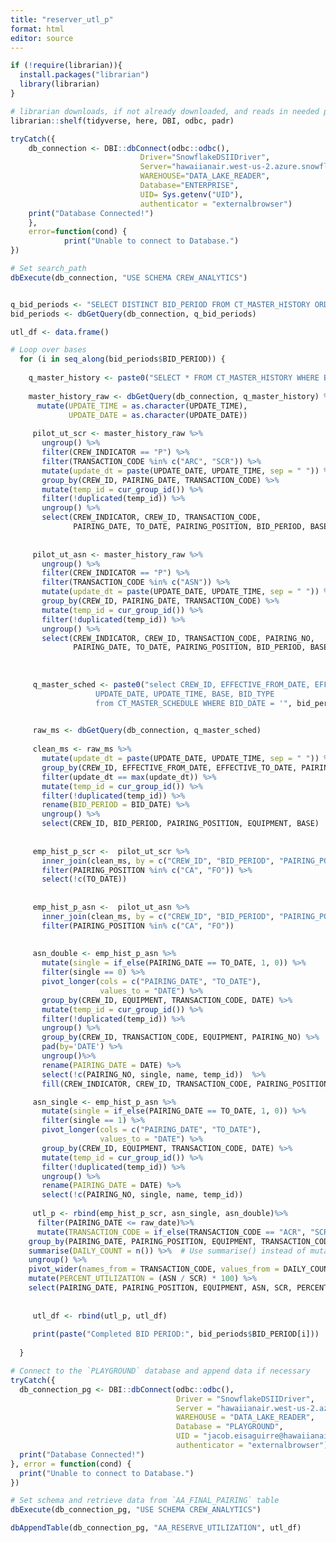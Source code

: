 ```yaml
---
title: "reserver_utl_p"
format: html
editor: source
---
```


```r
if (!require(librarian)){
  install.packages("librarian")
  library(librarian)
}

# librarian downloads, if not already downloaded, and reads in needed packages
librarian::shelf(tidyverse, here, DBI, odbc, padr)

```


```r
tryCatch({
    db_connection <- DBI::dbConnect(odbc::odbc(),
                             Driver="SnowflakeDSIIDriver",
                             Server="hawaiianair.west-us-2.azure.snowflakecomputing.com",
                             WAREHOUSE="DATA_LAKE_READER",
                             Database="ENTERPRISE",
                             UID= Sys.getenv("UID"), 
                             authenticator = "externalbrowser")
    print("Database Connected!")
    },
    error=function(cond) {
            print("Unable to connect to Database.")
})

# Set search_path
dbExecute(db_connection, "USE SCHEMA CREW_ANALYTICS")


q_bid_periods <- "SELECT DISTINCT BID_PERIOD FROM CT_MASTER_HISTORY ORDER BY BID_PERIOD DESC;"
bid_periods <- dbGetQuery(db_connection, q_bid_periods)

```

```r

utl_df <- data.frame()

# Loop over bases
  for (i in seq_along(bid_periods$BID_PERIOD)) { 
    
    q_master_history <- paste0("SELECT * FROM CT_MASTER_HISTORY WHERE BID_PERIOD = '", bid_periods$BID_PERIOD[i], "';")
    
    master_history_raw <- dbGetQuery(db_connection, q_master_history) %>%
      mutate(UPDATE_TIME = as.character(UPDATE_TIME),
             UPDATE_DATE = as.character(UPDATE_DATE))
   
     pilot_ut_scr <- master_history_raw %>% 
       ungroup() %>% 
       filter(CREW_INDICATOR == "P") %>% 
       filter(TRANSACTION_CODE %in% c("ARC", "SCR")) %>% 
       mutate(update_dt = paste(UPDATE_DATE, UPDATE_TIME, sep = " ")) %>%
       group_by(CREW_ID, PAIRING_DATE, TRANSACTION_CODE) %>%
       mutate(temp_id = cur_group_id()) %>% 
       filter(!duplicated(temp_id)) %>% 
       ungroup() %>% 
       select(CREW_INDICATOR, CREW_ID, TRANSACTION_CODE,
              PAIRING_DATE, TO_DATE, PAIRING_POSITION, BID_PERIOD, BASE)
     
     
     pilot_ut_asn <- master_history_raw %>% 
       ungroup() %>% 
       filter(CREW_INDICATOR == "P") %>% 
       filter(TRANSACTION_CODE %in% c("ASN")) %>% 
       mutate(update_dt = paste(UPDATE_DATE, UPDATE_TIME, sep = " ")) %>%
       group_by(CREW_ID, PAIRING_DATE, TRANSACTION_CODE) %>%
       mutate(temp_id = cur_group_id()) %>% 
       filter(!duplicated(temp_id)) %>% 
       ungroup() %>% 
       select(CREW_INDICATOR, CREW_ID, TRANSACTION_CODE, PAIRING_NO,
              PAIRING_DATE, TO_DATE, PAIRING_POSITION, BID_PERIOD, BASE)
     
     
     
     q_master_sched <- paste0("select CREW_ID, EFFECTIVE_FROM_DATE, EFFECTIVE_TO_DATE, EQUIPMENT, PAIRING_POSITION, BID_DATE,
                   UPDATE_DATE, UPDATE_TIME, BASE, BID_TYPE
                   from CT_MASTER_SCHEDULE WHERE BID_DATE = '", bid_periods$BID_PERIOD[i], "';")

     
     raw_ms <- dbGetQuery(db_connection, q_master_sched)
     
     clean_ms <- raw_ms %>% 
       mutate(update_dt = paste(UPDATE_DATE, UPDATE_TIME, sep = " ")) %>% 
       group_by(CREW_ID, EFFECTIVE_FROM_DATE, EFFECTIVE_TO_DATE, PAIRING_POSITION) %>% 
       filter(update_dt == max(update_dt)) %>% 
       mutate(temp_id = cur_group_id()) %>% 
       filter(!duplicated(temp_id)) %>% 
       rename(BID_PERIOD = BID_DATE) %>% 
       ungroup() %>% 
       select(CREW_ID, BID_PERIOD, PAIRING_POSITION, EQUIPMENT, BASE)
     
     
     emp_hist_p_scr <-  pilot_ut_scr %>% 
       inner_join(clean_ms, by = c("CREW_ID", "BID_PERIOD", "PAIRING_POSITION", "BASE")) %>% 
       filter(PAIRING_POSITION %in% c("CA", "FO")) %>% 
       select(!c(TO_DATE))
     
     
     emp_hist_p_asn <-  pilot_ut_asn %>% 
       inner_join(clean_ms, by = c("CREW_ID", "BID_PERIOD", "PAIRING_POSITION", "BASE")) %>% 
       filter(PAIRING_POSITION %in% c("CA", "FO")) 
     
     
     asn_double <- emp_hist_p_asn %>%
       mutate(single = if_else(PAIRING_DATE == TO_DATE, 1, 0)) %>% 
       filter(single == 0) %>% 
       pivot_longer(cols = c("PAIRING_DATE", "TO_DATE"),
                    values_to = "DATE") %>% 
       group_by(CREW_ID, EQUIPMENT, TRANSACTION_CODE, DATE) %>% 
       mutate(temp_id = cur_group_id()) %>% 
       filter(!duplicated(temp_id)) %>% 
       ungroup() %>% 
       group_by(CREW_ID, TRANSACTION_CODE, EQUIPMENT, PAIRING_NO) %>% 
       pad(by='DATE') %>% 
       ungroup()%>% 
       rename(PAIRING_DATE = DATE) %>% 
       select(!c(PAIRING_NO, single, name, temp_id))  %>%
       fill(CREW_INDICATOR, CREW_ID, TRANSACTION_CODE, PAIRING_POSITION, BID_PERIOD, BASE, .direction = "down")

     asn_single <- emp_hist_p_asn %>%
       mutate(single = if_else(PAIRING_DATE == TO_DATE, 1, 0)) %>% 
       filter(single == 1) %>% 
       pivot_longer(cols = c("PAIRING_DATE", "TO_DATE"),
                    values_to = "DATE") %>% 
       group_by(CREW_ID, EQUIPMENT, TRANSACTION_CODE, DATE) %>% 
       mutate(temp_id = cur_group_id()) %>% 
       filter(!duplicated(temp_id)) %>% 
       ungroup() %>% 
       rename(PAIRING_DATE = DATE) %>% 
       select(!c(PAIRING_NO, single, name, temp_id))
     
     utl_p <- rbind(emp_hist_p_scr, asn_single, asn_double)%>% 
      filter(PAIRING_DATE <= raw_date)%>% 
      mutate(TRANSACTION_CODE = if_else(TRANSACTION_CODE == "ACR", "SCR", TRANSACTION_CODE)) %>% 
    group_by(PAIRING_DATE, PAIRING_POSITION, EQUIPMENT, TRANSACTION_CODE) %>% 
    summarise(DAILY_COUNT = n()) %>%  # Use summarise() instead of mutate() to avoid repeated counts
    ungroup() %>%
    pivot_wider(names_from = TRANSACTION_CODE, values_from = DAILY_COUNT, values_fill = list(DAILY_COUNT = 0)) %>%  # Use a named list for values_fill
    mutate(PERCENT_UTILIZATION = (ASN / SCR) * 100) %>% 
    select(PAIRING_DATE, PAIRING_POSITION, EQUIPMENT, ASN, SCR, PERCENT_UTILIZATION)
     
     
     utl_df <- rbind(utl_p, utl_df)
     
     print(paste("Completed BID PERIOD:", bid_periods$BID_PERIOD[i]))
         
  }
```


```r

# Connect to the `PLAYGROUND` database and append data if necessary
tryCatch({
  db_connection_pg <- DBI::dbConnect(odbc::odbc(),
                                     Driver = "SnowflakeDSIIDriver",
                                     Server = "hawaiianair.west-us-2.azure.snowflakecomputing.com",
                                     WAREHOUSE = "DATA_LAKE_READER",
                                     Database = "PLAYGROUND",
                                     UID = "jacob.eisaguirre@hawaiianair.com",
                                     authenticator = "externalbrowser")
  print("Database Connected!")
}, error = function(cond) {
  print("Unable to connect to Database.")
})

# Set schema and retrieve data from `AA_FINAL_PAIRING` table
dbExecute(db_connection_pg, "USE SCHEMA CREW_ANALYTICS")

dbAppendTable(db_connection_pg, "AA_RESERVE_UTILIZATION", utl_df)

```
